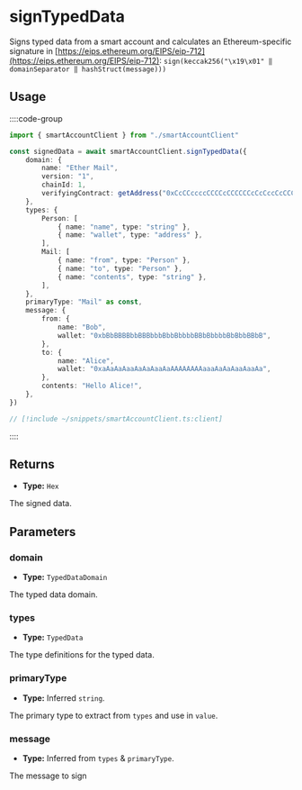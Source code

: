 # signTypedData

Signs typed data from a smart account and calculates an Ethereum-specific signature in [https://eips.ethereum.org/EIPS/eip-712](https://eips.ethereum.org/EIPS/eip-712): `sign(keccak256("\x19\x01" ‖ domainSeparator ‖ hashStruct(message)))`

## Usage

::::code-group

```ts [example.ts]
import { smartAccountClient } from "./smartAccountClient"

const signedData = await smartAccountClient.signTypedData({
	domain: {
		name: "Ether Mail",
		version: "1",
		chainId: 1,
		verifyingContract: getAddress("0xCcCCccccCCCCcCCCCCCcCcCccCcCCCcCcccccccC"),
	},
	types: {
		Person: [
			{ name: "name", type: "string" },
			{ name: "wallet", type: "address" },
		],
		Mail: [
			{ name: "from", type: "Person" },
			{ name: "to", type: "Person" },
			{ name: "contents", type: "string" },
		],
	},
	primaryType: "Mail" as const,
	message: {
		from: {
			name: "Bob",
			wallet: "0xbBbBBBBbbBBBbbbBbbBbbbbBBbBbbbbBbBbbBBbB",
		},
		to: {
			name: "Alice",
			wallet: "0xaAaAaAaaAaAaAaaAaAAAAAAAAaaaAaAaAaaAaaAa",
		},
		contents: "Hello Alice!",
	},
})
```

```ts [smartAccountClient.ts]
// [!include ~/snippets/smartAccountClient.ts:client]
```

::::

## Returns

- **Type:** `Hex`

The signed data.

## Parameters

### domain

- **Type:** `TypedDataDomain`

The typed data domain.

### types

- **Type:** `TypedData`

The type definitions for the typed data.

### primaryType

- **Type:** Inferred `string`.

The primary type to extract from `types` and use in `value`.

### message

- **Type:** Inferred from `types` & `primaryType`.

The message to sign
